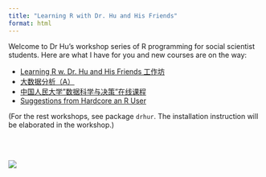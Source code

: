 ```yaml
---
title: "Learning R with Dr. Hu and His Friends"
format: html
---
```


Welcome to Dr Hu's workshop series of R programming for social scientist students. Here are what I have for you and new courses are on the way:

- [Learning R w. Dr. Hu and His Friends 工作坊](/slides_gh/slides/courses/rWorkshop/RworkshopI.html)
- [大数据分析（A）](/slides_gh/slides/courses/rWorkshop/rwhyhow.html)
- [中国人民大学"数据科学与决策"在线课程](/slides_gh/slides/courses/rWorkshop/Rworkshop_ruc.html)
- [Suggestions from Hardcore an R User](/slides_gh/slides/courses/rWorkshop/Rworkshop_salon.html)

(For the rest workshops, see package `drhur`. The installation instruction will be elaborated in the workshop.)

<br><br>

![](https://drhuyue.site:10002/sammo3182/figure/goodluck.gif){fig-align="center"}